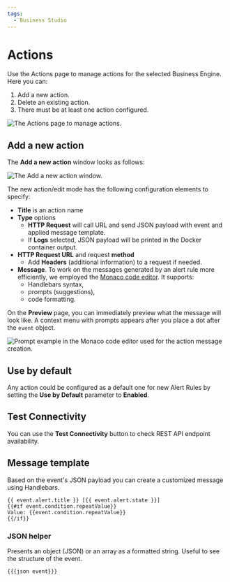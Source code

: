 ```yaml
---
tags:
  - Business Studio
---
```



# Actions

Use the Actions page to manage actions for the selected Business Engine. Here you can:

1. Add a new action.
2. Delete an existing action.
3. There must be at least one action configured.

<Image
  title="The Actions page to manage actions."
  src="/img/blog/2024-12-31-big-2.2.0/tab-actions.png"
/>

## Add a new action

The **Add a new action** window looks as follows:

<Image
  title="The Add a new action window."
  src="/img/big/business-studio/new-action.png"
/>

The new action/edit mode has the following configuration elements to specify:

- **Title** is an action name
- **Type** options
  - **HTTP Request** will call URL and send JSON payload with event and applied message template.
  - If **Logs** selected, JSON payload will be printed in the Docker container output.
- **HTTP Request URL** and request **method**
  - Add **Headers** (additional information) to a request if needed.
- **Message**. To work on the messages generated by an alert rule more efficiently, we employed the [Monaco code editor](https://microsoft.github.io/monaco-editor/). It supports:
  - Handlebars syntax,
  - prompts (suggestions),
  - code formatting.

On the **Preview** page, you can immediately preview what the message will look like. A context menu with prompts appears after you place a dot after the `event` object.

<Image
  title="Prompt example in the Monaco code editor used for the action message creation."
  src="/img/blog/2025-01-19-big-2.3.0/prompt.png"
/>

## Use by default

Any action could be configured as a default one for new Alert Rules by setting the **Use by Default** parameter to **Enabled**.

## Test Connectivity

You can use the **Test Connectivity** button to check REST API endpoint availability.

## Message template

Based on the event's JSON payload you can create a customized message using Handlebars.

```Handlebars
{{ event.alert.title }} [{{ event.alert.state }}]
{{#if event.condition.repeatValue}}
Value: {{event.condition.repeatValue}}
{{/if}}
```

### JSON helper

Presents an object (JSON) or an array as a formatted string. Useful to see the structure of the event.

```Handlebars
{{{json event}}}
```
